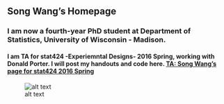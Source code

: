 
Song Wang’s Homepage
---
### I am now a fourth-year PhD student at Department of Statistics, University of Wisconsin - Madison.

[](Resume_SongWang.pdf)

 

#### I am  TA for stat424 -Experiemntal Designs- 2016 Spring, working with Donald Porter. I will post my handouts and code here.   [TA: Song Wang's page for stat424 2016 Spring](Stat424-s16.html)


![alt text](scene.png)
